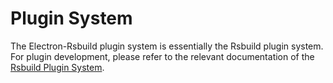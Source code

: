 # Plugin System

The Electron-Rsbuild plugin system is essentially the Rsbuild plugin system. For plugin development, please refer to the relevant documentation of the [Rsbuild Plugin System](https://rspress.dev/zh/plugin/system/introduction).
